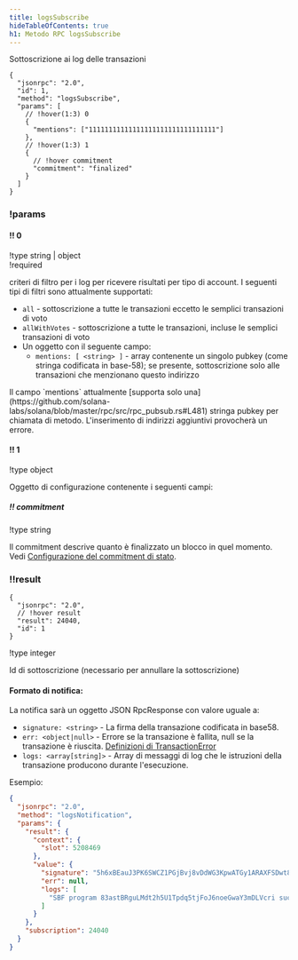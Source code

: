 ```yaml
---
title: logsSubscribe
hideTableOfContents: true
h1: Metodo RPC logsSubscribe
---
```


Sottoscrizione ai log delle transazioni

<APIMethod>

```jsonc !!request
{
  "jsonrpc": "2.0",
  "id": 1,
  "method": "logsSubscribe",
  "params": [
    // !hover(1:3) 0
    {
      "mentions": ["11111111111111111111111111111111"]
    },
    // !hover(1:3) 1
    {
      // !hover commitment
      "commitment": "finalized"
    }
  ]
}
```

### !params

#### !! 0

!type string | object  
!required

criteri di filtro per i log per ricevere risultati per tipo di account. I
seguenti tipi di filtri sono attualmente supportati:

- `all` - sottoscrizione a tutte le transazioni eccetto le semplici transazioni
  di voto
- `allWithVotes` - sottoscrizione a tutte le transazioni, incluse le semplici
  transazioni di voto
- Un oggetto con il seguente campo:
  - `mentions: [ <string> ]` - array contenente un singolo pubkey (come stringa
    codificata in base-58); se presente, sottoscrizione solo alle transazioni
    che menzionano questo indirizzo

<Callout type="warn" title={true}>
  Il campo `mentions` attualmente [supporta solo
  una](https://github.com/solana-labs/solana/blob/master/rpc/src/rpc_pubsub.rs#L481)
  stringa pubkey per chiamata di metodo. L'inserimento di indirizzi aggiuntivi
  provocherà un errore.
</Callout>

#### !! 1

!type object

Oggetto di configurazione contenente i seguenti campi:

##### !! commitment

!type string

Il commitment descrive quanto è finalizzato un blocco in quel momento. Vedi
[Configurazione del commitment di stato](/docs/rpc#configuring-state-commitment).

### !!result

```jsonc !response
{
  "jsonrpc": "2.0",
  // !hover result
  "result": 24040,
  "id": 1
}
```

!type integer

Id di sottoscrizione (necessario per annullare la sottoscrizione)

</APIMethod>

#### Formato di notifica:

La notifica sarà un oggetto JSON RpcResponse con valore uguale a:

- `signature: <string>` - La firma della transazione codificata in base58.
- `err: <object|null>` - Errore se la transazione è fallita, null se la
  transazione è riuscita.
  [Definizioni di TransactionError](https://github.com/solana-labs/solana/blob/c0c60386544ec9a9ec7119229f37386d9f070523/sdk/src/transaction/error.rs#L13)
- `logs: <array[string]>` - Array di messaggi di log che le istruzioni della
  transazione producono durante l'esecuzione.

Esempio:

```json
{
  "jsonrpc": "2.0",
  "method": "logsNotification",
  "params": {
    "result": {
      "context": {
        "slot": 5208469
      },
      "value": {
        "signature": "5h6xBEauJ3PK6SWCZ1PGjBvj8vDdWG3KpwATGy1ARAXFSDwt8GFXM7W5Ncn16wmqokgpiKRLuS83KUxyZyv2sUYv",
        "err": null,
        "logs": [
          "SBF program 83astBRguLMdt2h5U1Tpdq5tjFoJ6noeGwaY3mDLVcri success"
        ]
      }
    },
    "subscription": 24040
  }
}
```
